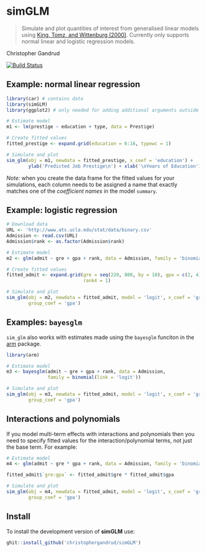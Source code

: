 # simGLM

> Simulate and plot quantities of interest from generalised linear
    models using [King, Tomz, and Wittenburg (2000)](http://www.jstor.org/stable/2669316).
    Currently only supports normal linear and logistic regression models.

Christopher Gandrud

[![Build Status](https://travis-ci.org/christophergandrud/simGLM.svg?branch=master)](https://travis-ci.org/christophergandrud/simGLM)

## Example: normal linear regression

```r
library(car) # contains data
library(simGLM)
library(ggplot2) # only needed for adding additional arguments outside of sim_glm

# Estimate model
m1 <- lm(prestige ~ education + type, data = Prestige)

# Create fitted values
fitted_prestige <- expand.grid(education = 6:16, typewc = 1)

# Simulate and plot
sim_glm(obj = m1, newdata = fitted_prestige, x_coef = 'education') +
        ylab('Predicted Job Prestige\n') + xlab('\nYears of Education')
```

*Note:* when you create the data frame for the fitted values for your simulations, each column needs to be assigned a name that exactly matches one of the *coefficient names* in the model `summary`.  

## Example: logistic regression

```r
# Download data
URL <- 'http://www.ats.ucla.edu/stat/data/binary.csv'
Admission <- read.csv(URL)
Admission$rank <- as.factor(Admission$rank)

# Estimate model
m2 <- glm(admit ~ gre + gpa + rank, data = Admission, family = 'binomial')

# Create fitted values
fitted_admit <- expand.grid(gre = seq(220, 800, by = 10), gpa = c(2, 4), 
                            rank4 = 1)

# Simulate and plot
sim_glm(obj = m2, newdata = fitted_admit, model = 'logit', x_coef = 'gre', 
        group_coef = 'gpa')
```

## Examples: `bayesglm`

`sim_glm` also works with estimates made using the `bayesglm` funciton in the [arm](https://cran.r-project.org/web/packages/arm/index.html) package.

```r
library(arm)
```

```r

# Estimate model
m3 <- bayesglm(admit ~ gre + gpa + rank, data = Admission, 
               family = binomial(link = 'logit'))

# Simulate and plot
sim_glm(obj = m3, newdata = fitted_admit, model = 'logit', x_coef = 'gre', 
        group_coef = 'gpa')
```

## Interactions and polynomials

If you model multi-term effects with interactions and polynomials then you need to specify fitted values for the interaction/polynomial terms, not just the base term. For example:

```r
# Estimate model
m4 <- glm(admit ~ gre * gpa + rank, data = Admission, family = 'binomial')

fitted_admit$`gre:gpa` <- fitted_admit$gre * fitted_admit$gpa

# Simulate and plot
sim_glm(obj = m4, newdata = fitted_admit, model = 'logit', x_coef = 'gre', 
        group_coef = 'gpa')

```

## Install

To install the development version of **simGLM** use:

```r
ghit::install_github('christophergandrud/simGLM')
```
